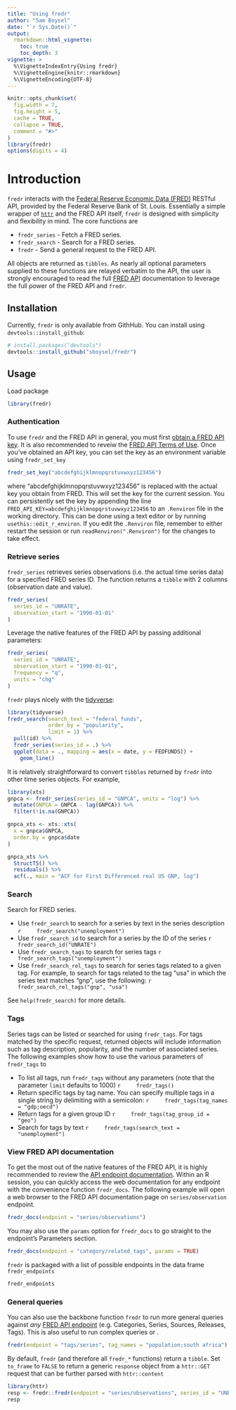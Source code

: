 ```yaml
---
title: "Using fredr"
author: "Sam Boysel"
date: "`r Sys.Date()`"
output: 
  rmarkdown::html_vignette:
    toc: true
    toc_depth: 3
vignette: >
  %\VignetteIndexEntry{Using fredr}
  %\VignetteEngine{knitr::rmarkdown}
  %\VignetteEncoding{UTF-8}
---
```


```r
knitr::opts_chunk$set(
  fig.width = 7,
  fig.height = 5,
  cache = TRUE,
  collapse = TRUE,
  comment = "#>"
)
library(fredr)
options(digits = 4)
```

# Introduction

`fredr` interacts with the [Federal Reserve Economic
Data (FRED)](https://research.stlouisfed.org/fred2/) RESTful API, provided by the Federal
Reserve Bank of St. Louis.  Essentially a simple wrapper of
[`httr`](https://github.com/r-lib/httr) and the FRED API itself, `fredr` is
designed with simplicity and flexibility in mind.  The core functions are

- `fredr_series` - Fetch a FRED series.
- `fredr_search` - Search for a FRED series.
- `fredr` - Send a general request to the FRED API.

All objects are returned as `tibbles`.  As nearly all optional
parameters supplied to these functions are relayed verbatim to the API, the 
user is strongly encouraged to read the full [FRED
API](https://research.stlouisfed.org/docs/api/fred/) documentation to leverage the full power
of the FRED API and `fredr`.

## Installation

Currently, `fredr` is only available from GithHub.  You can install using `devtools::install_github`:

```r
# install.packages("devtools")
devtools::install_github("sboysel/fredr")
```

## Usage

Load package

```r
library(fredr)
```

### Authentication

To use `fredr` and the FRED API in general, you must first [obtain a FRED API
key](https://research.stlouisfed.org/docs/api/api_key.html).  It is also
recommended to reveiw the [FRED API Terms of
Use](https://research.stlouisfed.org/docs/api/terms_of_use.html).  Once you've obtained an API key, you can set the key as an environment variable using `fredr_set_key`

```r
fredr_set_key("abcdefghijklmnopqrstuvwxyz123456")
```

where "abcdefghijklmnopqrstuvwxyz123456" is replaced with the actual key you obtain from FRED.  This will set the key for the current session.  You can persistently set the key by appending the line `FRED_API_KEY=abcdefghijklmnopqrstuvwxyz123456` to an `.Renviron` file in the working directory.  This can be done using a text editor or by running `usethis::edit_r_environ`.  If you edit the `.Renviron` file, remember to either restart the session or run `readRenviron(".Renviron")` for the changes to take effect. 

### Retrieve series

`fredr_series` retrieves series observations (i.e. the actual time series data) for a specified FRED series ID.  The function returns a `tibble` with 2 columns (observation date and value).

```r
fredr_series(
  series_id = "UNRATE",
  observation_start = "1990-01-01"
)
```

Leverage the native features of the FRED API by passing additional parameters:

```r
fredr_series(
  series_id = "UNRATE",
  observation_start = "1990-01-01",
  frequency = "q",
  units = "chg"
)
```

`fredr` plays nicely with the [tidyverse](https://www.tidyverse.org/):

```r
library(tidyverse)
fredr_search(search_text = "federal funds",
             order_by = "popularity",
             limit = 1) %>%
  pull(id) %>%
  fredr_series(series_id = .) %>%
  ggplot(data = ., mapping = aes(x = date, y = FEDFUNDS)) +
    geom_line()
```

It is relatively straightforward to convert `tibbles` returned by `fredr` into other time series objects.  For example,

```r
library(xts)
gnpca <- fredr_series(series_id = "GNPCA", units = "log") %>%
  mutate(GNPCA = GNPCA - lag(GNPCA)) %>%
  filter(!is.na(GNPCA))

gnpca_xts <- xts::xts(
  x = gnpca$GNPCA,
  order.by = gnpca$date
)

gnpca_xts %>%
  StructTS() %>%
  residuals() %>%
  acf(., main = "ACF for First Differenced real US GNP, log")
```

### Search

Search for FRED series.

- Use `fredr_search` to search for a series by text in the series description
    ```r
    fredr_search("unemployment")
    ```
- Use `fredr_search_id` to search for a series by the ID of the series
    ```r
    fredr_search_id("UNRATE")
    ```
- Use `fredr_search_tags` to search for series tags
    ```r
    fredr_search_tags("unemployment")
    ```
- Use `fredr_search_rel_tags` to search for series tags related to a given tag.  For example, to search for tags related to the tag "usa" in which the series text matches "gnp", use the following:
    ```r
    fredr_search_rel_tags("gnp", "usa")
    ```
    
See `help(fredr_search)` for more details.

### Tags

Series tags can be listed or searched for using `fredr_tags`.  For tags matched by the specific request, returned objects will include information such as tag description, popularity, and the number of associated series.  The following examples show how to use the various parameters of `fredr_tags` to 

- To list all tags, run `fredr_tags` without any parameters (note that the parameter `limit` defaults to 1000)
    ```r
    fredr_tags()
    ```
- Return specific tags by tag name.  You can specify multiple tags in a single string by delimiting with a semicolon:
    ```r
    fredr_tags(tag_names = "gdp;oecd")
    ```
- Return tags for a given group ID
    ```r
    fredr_tags(tag_group_id = "geo")
    ```
- Search for tags by text
    ```r
    fredr_tags(search_text = "unemployment")
    ```

### View FRED API documentation

To get the most out of the native features of the FRED API, it is highly recommended to review the [API endpoint documentation](https://research.stlouisfed.org/docs/api/fred/). Within an R session, you can quickly access the web documentation for any endpoint with the convenience function `fredr_docs`.  The following example will open a web browser to the FRED API documentation page on `series/observation` endpoint.
```r
fredr_docs(endpoint = "series/observations")
```

You may also use the `params` option for `fredr_docs` to go straight to the
endpoint's Parameters section.
```r
fredr_docs(endpoint = "category/related_tags", params = TRUE)
```

`fredr` is packaged with a list of possible endpoints in the data frame `fredr_endpoints`
```r
fredr_endpoints
```

### General queries

You can also use the backbone function `fredr` to run more general queries
against *any* [FRED API
endpoint](https://research.stlouisfed.org/docs/api/fred/) (e.g. Categories,
Series, Sources, Releases, Tags).  This is also useful to run complex queries or .
```r
fredr(endpoint = "tags/series", tag_names = "population;south africa")
```

By default, `fredr` (and therefore all `fredr_*` functions) return a `tibble`.  Set `to_frame` to `FALSE` to return a generic `response` object from a `httr::GET` request that can be further parsed with `httr::content`
```r
library(httr)
resp <- fredr::fredr(endpoint = "series/observations", series_id = "UNRATE", to_frame = FALSE)
resp
```

